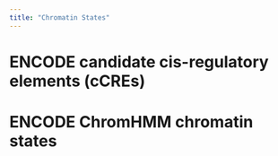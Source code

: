 ```yaml
---
title: "Chromatin States"
---
```


# ENCODE candidate cis-regulatory elements (cCREs)

# ENCODE ChromHMM chromatin states